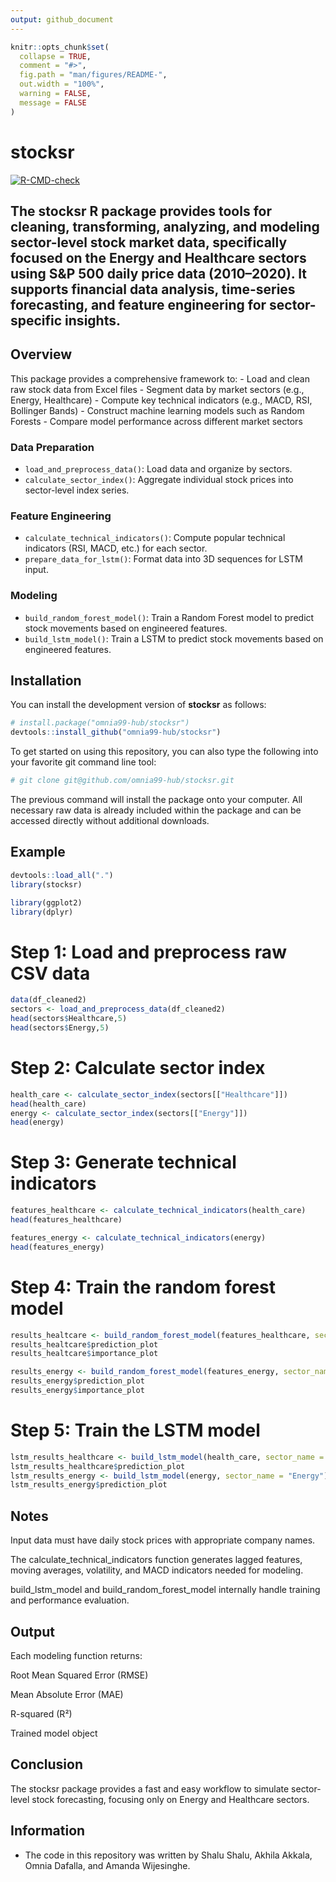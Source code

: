 ```yaml
---
output: github_document
---
```


<!-- README.md is generated from README.Rmd. Please edit that file -->

```r
knitr::opts_chunk$set(
  collapse = TRUE,
  comment = "#>",
  fig.path = "man/figures/README-",
  out.width = "100%",
  warning = FALSE,
  message = FALSE
)
```

# stocksr

<!-- badges: start -->
[![R-CMD-check](https://github.com/omnia99-hub/stocksr/actions/workflows/R-CMD-check.yaml/badge.svg)](https://github.com/omnia99-hub/stocksr/actions/workflows/R-CMD-check.yaml)
<!-- badges: end -->

The **stocksr** R package provides tools for cleaning, transforming, analyzing, and modeling sector-level stock market data, specifically focused on the Energy and Healthcare sectors using S&P 500 daily price data (2010–2020). It supports financial data analysis, time-series forecasting, and feature engineering for sector-specific insights.
------------------------------------------------------------------------
## Overview
This package provides a comprehensive framework to:
-   Load and clean raw stock data from Excel files
-   Segment data by market sectors (e.g., Energy, Healthcare)
-   Compute key technical indicators (e.g., MACD, RSI, Bollinger Bands)
-   Construct machine learning models such as Random Forests
-   Compare model performance across different market sectors

### Data Preparation
-   `load_and_preprocess_data()`: Load data and organize by sectors.
-   `calculate_sector_index()`: Aggregate individual stock prices into sector-level index series.

### Feature Engineering
-   `calculate_technical_indicators()`: Compute popular technical indicators (RSI, MACD, etc.) for each sector.
- `prepare_data_for_lstm()`: Format data into 3D sequences for LSTM input.

### Modeling
-   `build_random_forest_model()`: Train a Random Forest model to predict stock movements based on engineered features.
- `build_lstm_model()`: Train a LSTM to predict stock movements based on engineered features.


## Installation

You can install the development version of **stocksr** as follows:

``` r
# install.package("omnia99-hub/stocksr")
devtools::install_github("omnia99-hub/stocksr")
```

To get started on using this repository, you can also type the following into 
your favorite git command line tool:

``` r
# git clone git@github.com/omnia99-hub/stocksr.git
```

The previous command will install the package onto your computer. All necessary raw data is already included within the package and can be accessed directly without additional downloads.

## Example

```r
devtools::load_all(".")
library(stocksr)

```

```r
library(ggplot2)
library(dplyr)

```

# Step 1: Load and preprocess raw CSV data
```r
data(df_cleaned2)
sectors <- load_and_preprocess_data(df_cleaned2)
head(sectors$Healthcare,5)
head(sectors$Energy,5)
```


# Step 2: Calculate sector index 
```r
health_care <- calculate_sector_index(sectors[["Healthcare"]])
head(health_care)
energy <- calculate_sector_index(sectors[["Energy"]])
head(energy)
```


# Step 3: Generate technical indicators
```r
features_healthcare <- calculate_technical_indicators(health_care)
head(features_healthcare)

features_energy <- calculate_technical_indicators(energy)
head(features_energy)

```

# Step 4: Train the random forest model
```r
results_healtcare <- build_random_forest_model(features_healthcare, sector_name = "Healthcare", ntree =1000)
results_healtcare$prediction_plot
results_healtcare$importance_plot

results_energy <- build_random_forest_model(features_energy, sector_name = "Energy", ntree =1000)
results_energy$prediction_plot
results_energy$importance_plot


```
# Step 5: Train the LSTM model
```r
lstm_results_healthcare <- build_lstm_model(health_care, sector_name = "Healthcare")
lstm_results_healthcare$prediction_plot
lstm_results_energy <- build_lstm_model(energy, sector_name = "Energy")
lstm_results_energy$prediction_plot
```

## Notes

Input data must have daily stock prices with appropriate company names.

The calculate_technical_indicators function generates lagged features, moving averages, volatility, and MACD indicators needed for modeling.

build_lstm_model and build_random_forest_model internally handle training and performance evaluation.

## Output

Each modeling function returns:

Root Mean Squared Error (RMSE)

Mean Absolute Error (MAE)

R-squared (R²)

Trained model object

## Conclusion

The stocksr package provides a fast and easy workflow to simulate sector-level stock forecasting, focusing only on Energy and Healthcare sectors.

## Information 

* The code in this repository was written by Shalu Shalu, Akhila Akkala, 
Omnia Dafalla, and Amanda Wijesinghe.
